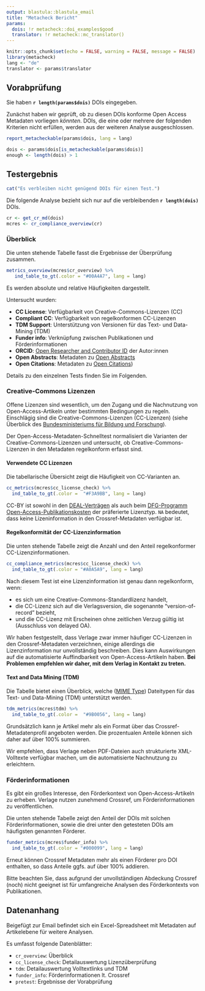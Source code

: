 ```yaml
---
output: blastula::blastula_email
title: "Metacheck Bericht"
params:
  dois: !r metacheck::doi_examples$good
  translator: !r metacheck::mc_translator()
---
```


<!-- this file always has to be in sync with other language versions -->

```r
knitr::opts_chunk$set(echo = FALSE, warning = FALSE, message = FALSE)
library(metacheck)
lang <- "de"
translator <- params$translator
```


## Vorabprüfung

Sie haben **`r length(params$dois)`** DOIs eingegeben.

Zunächst haben wir geprüft, ob zu diesen DOIs konforme Open Access Metadaten vorliegen *könnten*.
DOIs, die eine oder mehrere der folgenden Kriterien nicht erfüllen, werden aus der weiteren Analyse ausgeschlossen.

```r
report_metacheckable(params$dois, lang = lang)
```

```r
dois <- params$dois[is_metacheckable(params$dois)]
enough <- length(dois) > 1
```

## Testergebnis

```r
cat("Es verbleiben nicht genügend DOIs für einen Test.")
```

Die folgende Analyse bezieht sich nur auf die verbleibenden **`r length(dois)`** DOIs.

```r
cr <- get_cr_md(dois)
mcres <- cr_compliance_overview(cr)
```


### Überblick

Die unten stehende Tabelle fasst die Ergebnisse der Überprüfung zusammen. 

```r
metrics_overview(mcres$cr_overview) %>%
   ind_table_to_gt(.color = "#00A4A7", lang = lang)
```

Es werden absolute und relative Häufigkeiten dargestellt.

Untersucht wurden:

- **CC License**: Verfügbarkeit von Creative-Commons-Lizenzen (CC)
- **Compliant CC**: Verfügbarkeit von regelkonformen CC-Lizenzen
- **TDM Support**: Unterstützung von Versionen für das Text- und Data-Mining (TDM)
- **Funder info**: Verknüpfung zwischen Publikationen und Förderinformationen
- **ORCID**: [Open Researcher and Contributor ID](https://orcid.org) der Autor:innen
- **Open Abstracts**: Metadaten zu [Open Abstracts](https://i4oa.org/)
- **Open Citations**: Metadaten zu [Open Citations](https://i4oc.org/))

Details zu den einzelnen Tests finden Sie im Folgenden.


### Creative-Commons Lizenzen

Offene Lizenzen sind wesentlich, um den Zugang und die Nachnutzung von Open-Access-Artikeln unter bestimmten Bedingungen zu regeln. 
Einschlägig sind die Creative-Commons-Lizenzen (CC-Lizenzen) (siehe Überblick des
[Bundesministeriums für Bildung und Forschung](https://www.bildung-forschung.digital/de/lizenzvertrag-und-offene-lizenzen-2650.html)).

Der Open-Access-Metadaten-Schnelltest normalisiert die Varianten der Creative-Commons-Lizenzen und untersucht, ob Creative-Commons-Lizenzen in den Metadaten regelkonform erfasst sind.

#### Verwendete CC Lizenzen

Die tabellarische Übersicht zeigt die Häufigkeit von CC-Varianten an. 

```r
cc_metrics(mcres$cc_license_check) %>%
  ind_table_to_gt(.color =  "#F3A9BB", lang = lang)
```

CC-BY ist sowohl in den [DEAL-Verträgen](https://www.projekt-deal.de/) als auch beim [DFG-Programm Open-Access-Publikationskosten](https://www.dfg.de/foerderung/programme/infrastruktur/lis/lis_foerderangebote/open_access_publikationskosten/index.html) der präferierte Lizenztyp.
`NA` bedeutet, dass keine Lizeninformation in den Crossref-Metadaten verfügbar ist.


#### Regelkonformität der CC-Lizenzinformation

Die unten stehende Tabelle zeigt die Anzahl und den Anteil regelkonformer CC-Lizenzinformationen.

```r
cc_compliance_metrics(mcres$cc_license_check) %>%
  ind_table_to_gt(.color = "#A0A5A9", lang = lang)
```

Nach diesem Test ist eine Lizenzinformation ist genau dann regelkonform, wenn:

- es sich um eine Creative-Commons-Standardlizenz handelt,
- die CC-Lizenz sich auf die Verlagsversion, die sogenannte "version-of-record" bezieht,
- und die CC-Lizenz mit Erscheinen ohne zeitlichen Verzug gültig ist (Ausschluss von delayed OA).

Wir haben festgestellt, dass Verlage zwar immer häufiger CC-Lizenzen in den Crossref-Metadaten verzeichnen, einige allerdings die Lizenzinformation nur unvollständig beschreiben. 
Dies kann Auswirkungen auf die automatisierte Auffindbarkeit von Open-Access-Artikeln haben. 
**Bei Problemen empfehlen wir daher, mit dem Verlag in Kontakt zu treten.**


#### Text and Data Mining (TDM)

Die Tabelle bietet einen Überblick, welche ([MIME
Type](https://developer.mozilla.org/en-US/docs/Web/HTTP/Basics_of_HTTP/MIME_types/Common_types)) Dateitypen für das Text- und Data-Mining (TDM) unterstützt werden.

```r
tdm_metrics(mcres$tdm) %>%
  ind_table_to_gt(.color =  "#9B0056", lang = lang)
```

Grundsätzlich kann je Artikel mehr als ein Format über das Crossref-Metadatenprofil angeboten werden.
Die prozentualen Anteile können sich daher auf über 100% summieren.

Wir empfehlen, dass Verlage neben PDF-Dateien auch strukturierte XML-Volltexte verfügbar machen, um die automatisierte Nachnutzung zu erleichtern.


### Förderinformationen 

Es gibt ein großes Interesse, den Förderkontext von Open-Access-Artikeln zu erheben. 
Verlage nutzen zunehmend Crossref, um Förderinformationen zu veröffentlichen. 

Die unten stehende Tabelle zeigt den Anteil der DOIs mit solchen Förderinformationen, sowie die drei unter den getesteten DOIs am häufigsten genannten Förderer.

```r
funder_metrics(mcres$funder_info) %>%
  ind_table_to_gt(.color = "#000099", lang = lang)
```

Erneut können Crossref Metadaten mehr als einen Förderer pro DOI enthalten, so dass Anteile ggfs. auf über 100% addieren.

Bitte beachten Sie, dass aufgrund der unvollständigen Abdeckung Crossref (noch) nicht geeignet ist für umfangreiche Analysen des Förderkontexts von Publikationen.


## Datenanhang

Beigefügt zur Email befindet sich ein Excel-Spreadsheet mit Metadaten auf Artikelebene für weitere Analysen.

Es umfasst folgende Datenblätter:

- `cr_overview`: Überblick  
- `cc_license_check`: Detailauswertung Lizenzüberprüfung
- `tdm`: Detailauswertung Volltextlinks und TDM
- `funder_info`: Förderinformationen lt. Crossref
- `pretest`: Ergebnisse der Vorabprüfung
